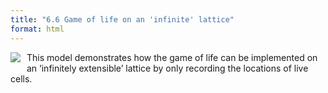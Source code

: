 ```yaml
---
title: "6.6 Game of life on an 'infinite' lattice"
format: html
---
```


[![](6.6-infinite-life.png)](6.6-infinite-life.nlogo){style="float:left; margin-right:10px; margin-bottom:5px;"} This model demonstrates how the game of life can be implemented on an ‘infinitely extensible’ lattice by only recording the locations of live cells.